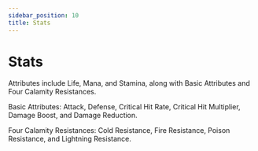 ```yaml
---
sidebar_position: 10
title: Stats
---
```


# Stats

Attributes include Life, Mana, and Stamina, along with Basic Attributes and Four Calamity Resistances.

Basic Attributes: Attack, Defense, Critical Hit Rate, Critical Hit Multiplier, Damage Boost, and Damage Reduction.

Four Calamity Resistances: Cold Resistance, Fire Resistance, Poison Resistance, and Lightning Resistance.